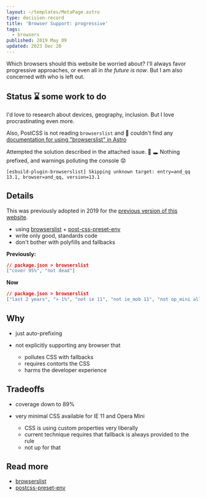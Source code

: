```yaml
---
layout: ~/templates/MetaPage.astro
type: decision-record
title: 'Browser Support: progressive'
tags:
  - browsers
published: 2019 May 09
updated: 2023 Dec 20
---
```


<Abstract>

Which browsers should this website be worried about? I'll always favor progressive approaches, or even all in _the future is now_. But I am also concerned with who is left out.

</Abstract>

## Status :hourglass: some work to do

I'd love to research about devices, geography, inclusion. But I love procrastinating even more.

Also, PostCSS is not reading `browserslist` and :grimacing: couldn't find any [documentation for using "browserslist" in Astro](https://github.com/withastro/docs/issues/2321)

Attempted the solution described in the attached issue. :rabbit: :hole: Nothing prefixed, and warnings polluting the console :worried:

`[esbuild-plugin-browserslist] Skipping unknown target: entry=and_qq 13.1, browser=and_qq, version=13.1`

## Details

This was previously adopted in 2019 for the [previous version of this website](/meta/records/rejected/react-static).

- using [browserslist](https://github.com/browserslist/browserslist) + [post-css-preset-env](https://github.com/csstools/postcss-preset-env)
- write only good, standards code
- don't bother with polyfills and fallbacks

**Previously:**

```json
// package.json > browserslist
["cover 95%", "not dead"]
```

**Now**

```json
// package.json > browserslist
["last 2 years", "> 1%", "not ie 11", "not ie_mob 11", "not op_mini all"]
```

## Why

- just auto-prefixing
- not explicitly supporting any browser that

  - pollutes CSS with fallbacks
  - requires contorts the CSS
  - harms the developer experience

## Tradeoffs

- coverage down to 89%
- very minimal CSS available for IE 11 and Opera Mini

  - CSS is using custom properties very liberally
  - current technique requires that fallback is always provided to the rule
  - not up for that

## Read more

- [browserslist](https://github.com/browserslist/browserslist)
- [postcss-preset-env](https://github.com/csstools/postcss-preset-env)
